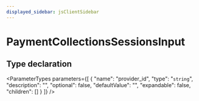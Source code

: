 ```yaml
---
displayed_sidebar: jsClientSidebar
---
```



# PaymentCollectionsSessionsInput

## Type declaration

<ParameterTypes parameters={[
  {
    "name": "provider_id",
    "type": "`string`",
    "description": "",
    "optional": false,
    "defaultValue": "",
    "expandable": false,
    "children": []
  }
]} />
